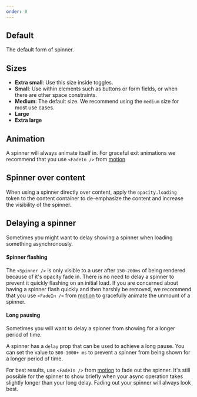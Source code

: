 ```yaml
---
order: 0
---
```



## Default

The default form of spinner.

<Example Component={BasicExample} packageName="@atlaskit/spinner" />

## Sizes

- **Extra small**: Use this size inside toggles.
- **Small**: Use within elements such as buttons or form fields, or when there are other space
  constraints.
- **Medium**: The default size. We recommend using the `medium` size for most use cases.
- **Large**
- **Extra large**

<Example Component={SizeExample} packageName="@atlaskit/spinner" />

## Animation

A spinner will always animate itself in. For graceful exit animations we recommend that you use
`<FadeIn />` from [motion](/components/motion/about)

<Example Component={AnimatedExitExample} packageName="@atlaskit/spinner" />

## Spinner over content

When using a spinner directly over content, apply the `opacity.loading` token to the content
container to de-emphasize the content and increase the visibility of the spinner.

<Example Component={SpinnerOverContentExample} packageName="@atlaskit/spinner" />

## Delaying a spinner

Sometimes you might want to delay showing a spinner when loading something asynchronously.

#### Spinner flashing

The `<Spinner />` is only visible to a user after `150-200ms` of being rendered because of it's
opacity fade in. There is no need to delay a spinner to prevent it quickly flashing on an initial
load. If you are concerned about having a spinner flash quickly and then harshly be removed, we
recommend that you use `<FadeIn />` from [motion](/components/motion/about/) to gracefully animate
the unmount of a spinner.

#### Long pausing

Sometimes you will want to delay a spinner from showing for a longer period of time.

A spinner has a `delay` prop that can be used to achieve a long pause. You can set the value to
`500-1000+ ms` to prevent a spinner from being shown for a longer period of time.

For best results, use `<FadeIn />` from [motion](/components/motion/about/) to fade out the spinner.
It's still possible for the spinner to show briefly when your async operation takes slightly longer
than your long delay. Fading out your spinner will always look best.

<Example Component={DelayingExample} packageName="@atlaskit/spinner" />
